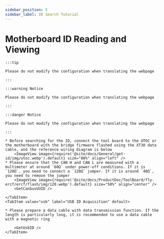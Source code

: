 ```yaml
---
sidebar_position: 5
sidebar_label: ID Search Tutorial
---
```










# Motherboard ID Reading and Viewing

    :::tip

    Please do not modify the configuration when translating the webpage

    :::

    :::warning Notice

    Please do not modify the configuration when translating the webpage

    :::

    :::danger Notice

    Please do not modify the configuration when translating the webpage

    :::

<Tabs>
    <TabItem value="can" label="CANBus UUID Acquisition">

    * Before searching for the ID, connect the tool board to the UTOC or the motherboard with the bridge firmware flashed using the XT30 data cable, and the reference wiring diagram is below
        <ImageView image={require('@site/docs/General/get-id/img/utoc.webp').default} size="80%" align="left" />
    * Please ensure that the CAN H and CAN L are measured with a multimeter at around `60Ω` under power-off conditions. If it is `120Ω`, you need to connect a `120Ω` jumper. If it is around `40Ω`, you need to remove the jumper
        <ImageView image={require('@site/docs/ProductDoc/ToolBoard/fly-ercf/ercf/flash/img/120.webp').default} size="50%" align="center" />    
        <GetCanbusUUID />

    </TabItem>
    <TabItem value="usb" label="USB ID Acquisition" default>
        
    * Please prepare a data cable with data transmission function. If the length is particularly long, it is recommended to use a data cable with a magnetic ring
    
        <GetUsbID />
    </TabItem>
</Tabs>

